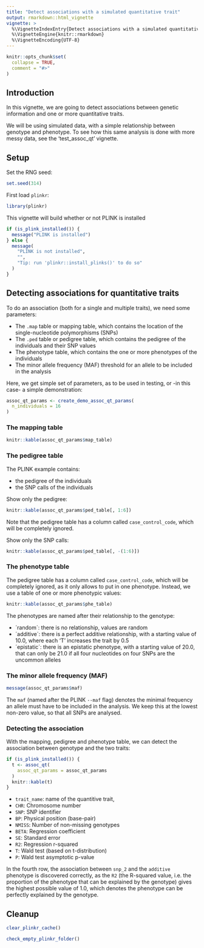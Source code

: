 ```yaml
---
title: "Detect associations with a simulated quantitative trait"
output: rmarkdown::html_vignette
vignette: >
  %\VignetteIndexEntry{Detect associations with a simulated quantitative trait}
  %\VignetteEngine{knitr::rmarkdown}
  %\VignetteEncoding{UTF-8}
---
```


```r
knitr::opts_chunk$set(
  collapse = TRUE,
  comment = "#>"
)
```

## Introduction

In this vignette,
we are going to detect associations between genetic information
and one or more quantitative traits.

We will be using simulated data,
with a simple relationship between genotype and phenotype.
To see how this same analysis is done with more
messy data, see the 'test_assoc_qt' vignette.

## Setup

Set the RNG seed:

```r
set.seed(314)
```


First load `plinkr`:

```r
library(plinkr)
```

This vignette will build whether or not PLINK is installed

```r
if (is_plink_installed()) {
  message("PLINK is installed")
} else {
  message(
    "PLINK is not installed",
    "",
    "Tip: run 'plinkr::install_plinks()' to do so"
  )
}
```

## Detecting associations for quantitative traits

To do an association (both for a single and multiple traits), 
we need some parameters:

 * The `.map` table or mapping table, which contains the location
   of the single-nucleotide polymorphisms (SNPs)
 * The `.ped` table or pedigree table, which contains the pedigree
   of the individuals and their SNP values
 * The phenotype table, which contains the one or more phenotypes
   of the individuals
 * The minor allele frequency (MAF) threshold for an allele
   to be included in the analysis

Here, we get simple set of parameters, as to be used in testing,
or -in this case- a simple demonstration:
 
```r
assoc_qt_params <- create_demo_assoc_qt_params(
  n_individuals = 16
)
```

### The mapping table

```r
knitr::kable(assoc_qt_params$map_table)
```

### The pedigree table

The PLINK example \code{.ped} contains:

 * the pedigree of the individuals
 * the SNP calls of the individuals

Show only the pedigree:

```r
knitr::kable(assoc_qt_params$ped_table[, 1:6])
```

Note that the pedigree table has a column called `case_control_code`,
which will be completely ignored.

Show only the SNP calls:

```r
knitr::kable(assoc_qt_params$ped_table[, -(1:6)])
```


### The phenotype table

The pedigree table has a column called `case_control_code`,
which will be completely ignored, as it only allows to put in
one phenotype. Instead, we use a table of one or more phenotypic
values:

```r
knitr::kable(assoc_qt_params$phe_table)
```

The phenotypes are named after their relationship to the
genotype:

 * ´random´: there is no relationship, values are random
 * ´additive´: there is a perfect additive relationship, 
   with a starting value of 10.0,
   where each 'T' increases the trait by 0.5
 * ´epistatic´: there is an epistatic phenotype, 
   with a starting value of 20.0,
   that can only be 21.0 if all four nucleotides on four
   SNPs are the uncommon alleles

### The minor allele frequency (MAF)


```r
message(assoc_qt_params$maf)
```

The `maf` (named after the PLINK `--maf` flag)
denotes the minimal frequency an allele must have to be
included in the analysis. 
We keep this at the lowest non-zero value, so that all
SNPs are analysed.

### Detecting the association

With the mapping, pedigree and phenotype table, 
we can detect the association between genotype and the two traits:

```r
if (is_plink_installed()) {
  t <- assoc_qt(
    assoc_qt_params = assoc_qt_params
  )
  knitr::kable(t)
}
```

 * `trait_name`: name of the quantitive trait,
 * `CHR`: Chromosome number
 * `SNP`: SNP identifier
 * `BP`: Physical position (base-pair)
 * `NMISS`: Number of non-missing genotypes
 * `BETA`: Regression coefficient
 * `SE`: Standard error
 * `R2`: Regression r-squared
 * `T`: Wald test (based on t-distribution)
 * `P`: Wald test asymptotic p-value

In the fourth row, the association between `snp_2`
and the `additive` phenotype is discovered
correctly, as the `R2` (the R-squared value, i.e. the
proportion of the phenotype that can be explained by the
genotype) gives the highest possible value of 1.0,
which denotes the phenotype can be perfectly explained
by the genotype.


## Cleanup

```r
clear_plinkr_cache()
```

```r
check_empty_plinkr_folder()
```

